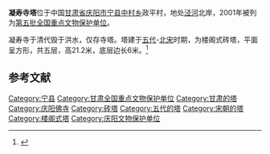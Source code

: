 {{coord|35|16|12|N|107|56|25|E|display=title|scale:10000}}
{{文物保护单位
| 级别 = 全国
| 名称 = 凝寿寺塔
| 图片 = 
| 所在 = [[甘肃省|甘肃省]][[宁县|宁县]]
| 分类 = 古建筑
| 时代 = 五代、宋
| 编号 = [[第五批全国重点文物保护单位|第五批]]第432项
| 登录 = 2001年6月25日
}}

'''凝寿寺塔'''位于中国[[甘肃省|甘肃省]][[庆阳市|庆阳市]][[宁县|宁县]][[中村乡_(宁县)|中村乡]]政平村，地处[[泾河|泾河]]北岸，2001年被列为[[第五批全国重点文物保护单位|第五批全国重点文物保护单位]]。

凝寿寺于清代毁于洪水，仅存寺塔。塔建于[[五代|五代]]-[[北宋|北宋]]时期，为楼阁式砖塔，平面呈方形，共五层，高21.2米，底层边长6米。<ref>{{Cite book |title=全国重点文物保护单位（第一至第五批）·第Ⅲ卷 |publisher=文物出版社 |year=2004 |isbn=7-5010-1525-2 |pages=461 }}</ref>

==参考文献==
{{reflist}}

{{甘肃全国重点文物保护单位}}

{{DEFAULTSORT:ning}}
[[Category:宁县|Category:宁县]]
[[Category:甘肃全国重点文物保护单位|Category:甘肃全国重点文物保护单位]]
[[Category:甘肃的塔|Category:甘肃的塔]]
[[Category:庆阳佛寺|Category:庆阳佛寺]]
[[Category:砖塔|Category:砖塔]]
[[Category:五代的塔|Category:五代的塔]]
[[Category:宋朝的塔|Category:宋朝的塔]]
[[Category:楼阁式塔|Category:楼阁式塔]]
[[Category:庆阳文物保护单位|Category:庆阳文物保护单位]]